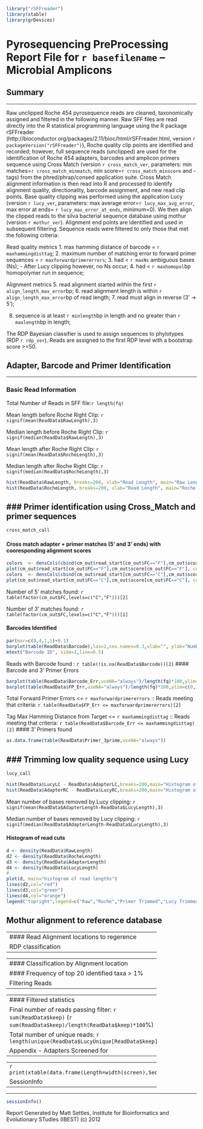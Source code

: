 ```r
library("rSFFreader")
library(xtable)
library(grDevices)
```

Pyrosequencing PreProcessing Report File for `r basefilename`  -- Microbial Amplicons
========================================================

Summary
--------------------------------------------------------
--------------------------------------------------------

Raw unclipped Roche 454 pyrosequence reads are cleaned, taxonomically assigned and filtered in
the following manner. Raw SFF files are read directly into the R statistical programming
language using the R package rSFFreader (http://bioconductor.org/packages/2.11/bioc/html/rSFFreader.html, version `r packageVersion("rSFFreader")`), Roche quality clip points are identified and recorded; however, full sequence
reads (unclipped) are used for the identification of Roche 454 adapters, barcodes and amplicon
primers sequence using Cross Match (version `r cross_match_ver`, parameters: min matches=`r cross_match_minmatch`, min
score=`r cross_match_minscore` and -tags) from the phred/phrap/consed application suite. Cross Match alignment information
is then read into R and processed to identify alignment quality, directionality, barcode
assignment, and new read clip points. Base quality clipping was performed using the application
Lucy (version `r lucy_ver`, parameters: max average error=`r lucy_max_avg_error`, max error at ends=
`r lucy_max_error_at_ends`, minimum=0). We then align the clipped reads to the silva bacterial sequence database
using mothur (version `r mothur_ver`). Alignment end points are identified and used in subsequent filtering. Sequence reads
were filtered to only those that met the following criteria: 

Read quality metrics
1. max hamming distance of barcode = `r maxhammingdisttag`; 
2. maximum number of matching error to forward primer sequences = `r maxforwardprimererrors`; 
3. had < `r maxNs` ambiguous bases (Ns); - After Lucy clipping however, no Ns occur;
4. had < `r maxhomopol`bp homopolymer run in sequence; 

Alignment metrics
5. read alignment started within the first `r align_length_max_error`bp;
6. read alignment length is within `r align_length_max_error`bp of read length;
7. read must align in reverse (3' -> 5');

8. sequence is at least `r minlength`bp in length and no greater than `r maxlength`bp in length; 

The RDP Bayesian classifier is used to assign sequences to phylotypes (RDP `r rdp_ver`). Reads are assigned to the first RDP level with a bootstrap score >=50.

Adapter, Barcode and Primer Identification
--------------------------------------------------------
--------------------------------------------------------

### Basic Read Information
Total Number of Reads in SFF file:`r length(fq)`

Mean length before Roche Right Clip: `r signif(mean(ReadData$RawLength),3)`

Median length before Roche Right Clip: `r signif(median(ReadData$RawLength),3)`

Mean length after Roche Right Clip: `r signif(mean(ReadData$RocheLength),3)`

Median length after Roche Right Clip: `r signif(median(ReadData$RocheLength),3)`

```r
hist(ReadData$RawLength, breaks=200, xlab="Read Length", main="Raw Length")    
hist(ReadData$RocheLength, breaks=200, xlab="Read Length", main="Roche Clipped Length")    
```


### Primer identification using Cross_Match and primer sequences
--------------------------------------------------------
```r
cross_match_call
```

#### Cross match adapter + primer matches (5' and 3' ends) with cooresponding alignment scores
```r
colors  <- densCols(cbind(cm_out$read_start[cm_out$FC=="F"],cm_out$score[cm_out$FC=="F"]),colramp=colorRampPalette(blues9[-(1:3)]))
plot(cm_out$read_start[cm_out$FC=="F"],cm_out$score[cm_out$FC=="F"], col=colors, pch=20, main="Foward Match",xlab="basepair position",ylab="score")
colors  <- densCols(cbind(cm_out$read_start[cm_out$FC=="C"],cm_out$score[cm_out$FC=="C"]),colramp=colorRampPalette(blues9[-(1:3)]))
plot(cm_out$read_start[cm_out$FC=="C"],cm_out$score[cm_out$FC=="C"], col=colors, pch=20, main="Reverse Match", xlab="basepair position",ylab="score")
```


Number of 5' matches found: `r table(factor(cm_out$FC,levels=c("C","F")))[2]`

Number of 3' matches found: `r table(factor(cm_out$FC,levels=c("C","F")))[1]`


#### Barcodes Identified
```r
par(mar=c(8,4,1,1)+0.1)
barplot(table(ReadData$Barcode),las=2,cex.names=0.3,xlab="", ylab="Number of reads",main="Distribution of Barcodes")
mtext("Barcode ID", side=1,line=6.5)
```

Reads with Barcode found : `r table(!is.na(ReadData$Barcode))[2]`
#### Barcode and 3' Primer Errors
```r
barplot(table(ReadData$Barcode_Err,useNA="always")/length(fq)*100,ylim=c(0,100),main="Barcode Errors",xlab="Number of errors",ylab="Percent of reads")
barplot(table(ReadData$FP_Err,useNA="always")/length(fq)*100,ylim=c(0,100),main="5' Primer Errors",xlab="Number of errors",ylab="Percent of reads")
```

Total Forward Primer Errors <= `r maxforwardprimererrors` :: Reads meeting that criteria: `r table(ReadData$FP_Err <= maxforwardprimererrors)[2]`

Tag Max Hamming Distance from Target <= `r maxhammingdisttag` :: Reads meeting that criteria: `r table(ReadData$Barcode_Err <= maxhammingdisttag)[2]`
#### 3' Primers found 
```r
as.data.frame(table(ReadData$Primer_3prime,useNA="always"))
```

### Trimming low quality sequence using Lucy
--------------------------------------------------------
```r
lucy_call
```

```r
hist(ReadData$LucyLC - ReadData$AdapterLC,breaks=200,main="Histogram of Lucy trimming (5' end)", xlab="Number of bases trimmed")
hist(ReadData$AdapterRC - ReadData$LucyRC,breaks=200,main="Histogram of Lucy trimming (3' end)", xlab="Number of bases trimmed")
```

Mean number of bases removed by Lucy clipping: `r signif(mean(ReadData$AdapterLength-ReadData$LucyLength),3)`

Median number of bases removed by Lucy clipping: `r signif(median(ReadData$AdapterLength-ReadData$LucyLength),3)`

#### Histogram of read cuts
```r
d <- density(ReadData$RawLength)
d2 <- density(ReadData$RocheLength)
d3 <- density(ReadData$AdapterLength)
d4 <- density(ReadData$LucyLength)
# 
plot(d, main="histogram of read lengths")
lines(d2,col="red")
lines(d3,col="green")
lines(d4,col="orange")
legend("topright",legend=c("Raw","Roche","Primer Trimmed","Lucy Trimmed"),pch=4,text.col=c("black","red","green","orange"),col=c("black","red","green","orange"))
```

Mothur alignment to reference database
--------------------------------------------------------
--------------------------------------------------------
#### Read Alignment locations to regerence
```r
hist(align.report$TemplateEnd,breaks=500)
```

RDP classification
--------------------------------------------------------
--------------------------------------------------------
#### Classification by Alignment location
```r
boxplot(align.report$TemplateEnd[expand][ReadData$keep] ~ rdp.lucy$V18[expand][ReadData$keep],xaxt="n",xlab="",main="Taxa my alignmenet location",ylab="basepair position",xlab="")
axis(1,labels=FALSE)
labels <- sort(unique(rdp.lucy$V18[expand][ReadData$keep]))
text(1:length(labels), par("usr")[3] - 0.50, srt = 90, adj = 1, cex=0.5,
     labels = labels, xpd = TRUE)
```

#### Frequency of top 20 identified taxa > 1%
```r
taxa_tb <- table(rdp.lucy$V18[expand][ReadData$keep])/sum(ReadData$keep)*100
par(mar=c(5,8,4,1)+0.1)
barplot(taxa_tb[which(taxa_tb >= 1)],horiz=TRUE,las=2,xlim=c(0,100),main="Common Taxa",xlab="Percent",ylab="")
```

Filtering Reads
--------------------------------------------------------
--------------------------------------------------------
#### Filtered statistics
```r
par(mar=c(5,10,4,2)+0.1)
barplot(c('Forward primer error'=sum(qual_FP_err)/length(qual_FP_err)*100,
          'Barcode error'=sum(qual_hamm_dist)/length(qual_hamm_dist)*100,
          'N bases'=sum(qual_maxN)/length(qual_maxN)*100,
          'Homopolymer count'=sum(qual_homoPrun)/length(qual_homoPrun)*100,
          'Align start dist'=sum(align_start_error)/length(align_start_error)*100,
          'Align length dist'=sum(align_length_error)/length(align_length_error)*100,
          'Align reverse match'=sum(rdp_flip)/length(rdp_flip)*100,
          'Minimum length'=sum(len_min)/length(len_min)*100,
          'Maximum length'=sum(len_max)/length(len_max)*100,
          'All Filter'=sum(ReadData$keep)/length(ReadData$keep)*100),horiz=TRUE,las=2,xlim=c(0,100),xlab="Percentage Pass",main="Filter statistics")
```

Final number of reads passing filter: `r sum(ReadData$keep)` (`r sum(ReadData$keep)/length(ReadData$keep)*100`%)

Total number of unique reads: `r length(unique(ReadData$LucyUnique[ReadData$keep]))`



Appendix - Adapters Screened for
--------------------------------------------------------
--------------------------------------------------------
`r print(xtable(data.frame(Length=width(screen),Sequence=as.character(screen))),type='html')`

SessionInfo
--------------------------------------------------------
--------------------------------------------------------
```r
sessionInfo()
```

Report Generated by Matt Settles, Institute for Bioinformatics and Evolutionary STudies (IBEST) (c) 2012